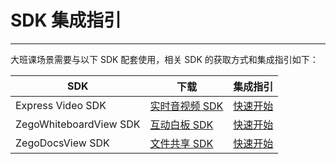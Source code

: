 # SDK 集成指引
---

大班课场景需要与以下 SDK 配套使用，相关 SDK 的获取方式和集成指引如下：

|SDK|下载|集成指引|
|-|-|-|
|Express Video SDK|[实时音视频 SDK](https://doc-zh.zego.im/zh/2968.html)|[快速开始](https://doc-zh.zego.im/article/196)|
|ZegoWhiteboardView SDK|[互动白板 SDK](https://doc-zh.zego.im/zh/4406.html)|[快速开始](https://doc-zh.zego.im/zh/4368.html)|
|ZegoDocsView SDK|[文件共享 SDK](https://doc-zh.zego.im/zh/4408.html)|[快速开始](https://doc-zh.zego.im/zh/4373.html)|
